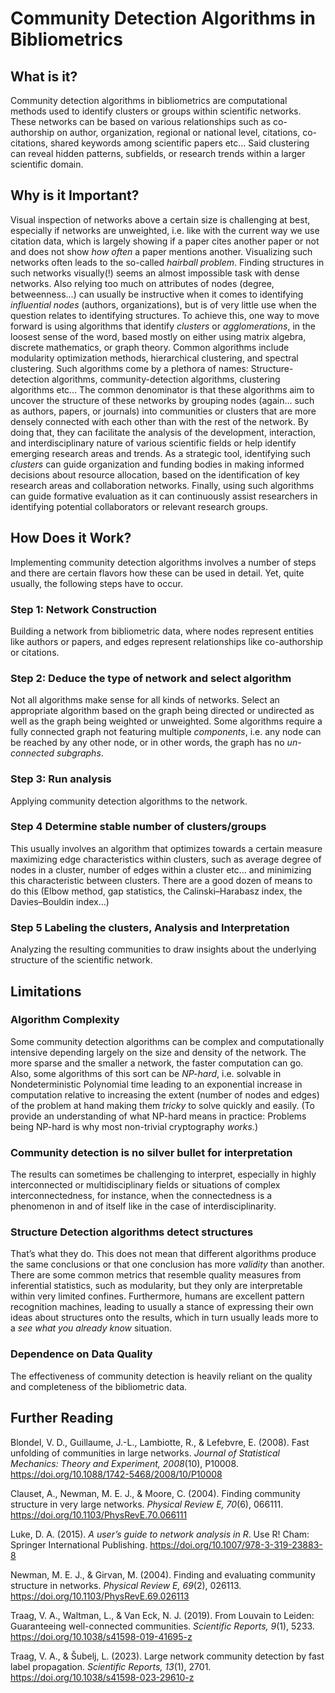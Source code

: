 # Community Detection Algorithms in Bibliometrics

## What is it?
Community detection algorithms in bibliometrics are computational methods used to identify clusters or groups within scientific networks. These networks can be based on various relationships such as co-authorship on author, organization, regional or national level, citations, co-citations, shared keywords among scientific papers etc... 
Said clustering can reveal hidden patterns, subfields, or research trends within a larger scientific domain.

## Why is it Important?
Visual inspection of networks above a certain size is challenging at best, especially if networks are unweighted, i.e. like with the current way we use citation data, which is largely showing if a paper cites another paper or not and does not show *how often* a paper mentions another. Visualizing such networks often leads to the so-called *hairball problem*. Finding structures in such networks visually(!) seems an almost impossible task with dense networks. 
Also relying too much on attributes of nodes (degree, betweenness…) can usually be instructive when it comes to identifying *influential nodes* (authors, organizations), but is of very little use when the question relates to identifying structures. To achieve this, one way to move forward is using algorithms that identify *clusters* or *agglomerations*, in the loosest sense of the word, based mostly on either using matrix algebra, discrete mathematics, or graph theory. Common algorithms include modularity optimization methods, hierarchical clustering, and spectral clustering. Such algorithms come by a plethora of names: Structure-detection algorithms, community-detection algorithms, clustering algorithms etc… The common denominator is that these algorithms aim to uncover the structure of these networks by grouping nodes (again… such as authors, papers, or journals) into communities or clusters that are more densely connected with each other than with the rest of the network. By doing that, they can facilitate the analysis of the development, interaction, and interdisciplinary nature of various scientific fields or help identify emerging research areas and trends. As a strategic tool, identifying such *clusters* can guide organization and funding bodies in making informed decisions about resource allocation, based on the identification of key research areas and collaboration networks. Finally, using such algorithms can guide formative evaluation as it can continuously assist researchers in identifying potential collaborators or relevant research groups. 

## How Does it Work?
Implementing community detection algorithms involves a number of steps and there are certain flavors how these can be used in detail. Yet, quite usually, the following steps have to occur.

### Step 1: Network Construction
Building a network from bibliometric data, where nodes represent entities like authors or papers, and edges represent relationships like co-authorship or citations.

### Step 2: Deduce the type of network and select algorithm
Not all algorithms make sense for all kinds of networks. Select an appropriate algorithm based on the graph being directed or undirected as well as the graph being weighted or unweighted. Some algorithms require a fully connected graph not featuring multiple *components*, i.e. any node can be reached by any other node, or in other words, the graph has no *un-connected subgraphs*.

### Step 3: Run analysis
Applying community detection algorithms to the network. 

### Step 4 Determine stable number of clusters/groups
This usually involves an algorithm that optimizes towards a certain measure maximizing edge characteristics within clusters, such as average degree of nodes in a cluster, number of edges within a cluster etc… and minimizing this characteristic between clusters. There are a good dozen of means to do this (Elbow method, gap statistics, the Calinski–Harabasz index, the Davies–Bouldin index…)

### Step 5 Labeling the clusters, Analysis and Interpretation
Analyzing the resulting communities to draw insights about the underlying structure of the scientific network. 

## Limitations

### Algorithm Complexity
Some community detection algorithms can be complex and computationally intensive depending largely on the size and density of the network. The more sparse and the smaller a network, the faster computation can go. Also, some algorithms of this sort can be *NP-hard*, i.e. solvable in  Nondeterministic Polynomial time leading to an exponential increase in computation relative to increasing the extent (number of nodes and edges) of the problem at hand making them *tricky* to solve quickly and easily. (To provide an understanding of what NP-hard means in practice: Problems being NP-hard is why most non-trivial cryptography *works*.)

### Community detection is no silver bullet for interpretation 
The results can sometimes be challenging to interpret, especially in highly interconnected or multidisciplinary fields or situations of complex interconnectedness, for instance, when the connectedness is a phenomenon in and of itself like in the case of interdisciplinarity. 

### Structure Detection algorithms detect structures
That’s what they do. This does not mean that different algorithms produce the same conclusions or that one conclusion has more *validity* than another. There are some common metrics that resemble quality measures from inferential statistics, such as modularity, but they only are interpretable within very limited confines. Furthermore, humans are excellent pattern recognition machines, leading to usually a stance of expressing their own ideas about structures onto the results, which in turn usually leads more to a *see what you already know* situation.

### Dependence on Data Quality
The effectiveness of community detection is heavily reliant on the quality and completeness of the bibliometric data.

## Further Reading

Blondel, V. D., Guillaume, J.-L., Lambiotte, R., & Lefebvre, E. (2008). Fast unfolding of communities in large networks. *Journal of Statistical Mechanics: Theory and Experiment, 2008*(10), P10008. <https://doi.org/10.1088/1742-5468/2008/10/P10008>

Clauset, A., Newman, M. E. J., & Moore, C. (2004). Finding community structure in very large networks. *Physical Review E, 70*(6), 066111. <https://doi.org/10.1103/PhysRevE.70.066111>

Luke, D. A. (2015). *A user’s guide to network analysis in R*. Use R! Cham: Springer International Publishing. <https://doi.org/10.1007/978-3-319-23883-8>

Newman, M. E. J., & Girvan, M. (2004). Finding and evaluating community structure in networks. *Physical Review E, 69*(2), 026113. <https://doi.org/10.1103/PhysRevE.69.026113>

Traag, V. A., Waltman, L., & Van Eck, N. J. (2019). From Louvain to Leiden: Guaranteeing well-connected communities. *Scientific Reports, 9*(1), 5233. <https://doi.org/10.1038/s41598-019-41695-z>

Traag, V. A., & Šubelj, L. (2023). Large network community detection by fast label propagation. *Scientific Reports, 13*(1), 2701. <https://doi.org/10.1038/s41598-023-29610-z>